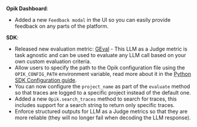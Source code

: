 **Opik Dashboard**:

- Added a new `Feedback modal` in the UI so you can easily provide feedback on any parts of the platform.

**SDK**:

- Released new evaluation metric: [GEval](/docs/evaluation/metrics/g_eval) - This LLM as a Judge metric is task agnostic and can be used to evaluate any LLM call based on your own custom evaluation criteria.
- Allow users to specify the path to the Opik configuration file using the `OPIK_CONFIG_PATH` environment variable, read more about it in the [Python SDK Configuration guide](/docs/tracing/sdk_configuration#using-a-configuration-file).
- You can now configure the `project_name` as part of the `evaluate` method so that traces are logged to a specific project instead of the default one.
- Added a new `Opik.search_traces` method to search for traces, this includes support for a search string to return only specific traces.
- Enforce structured outputs for LLM as a Judge metrics so that they are more reliable (they will no longer fail when decoding the LLM response).
